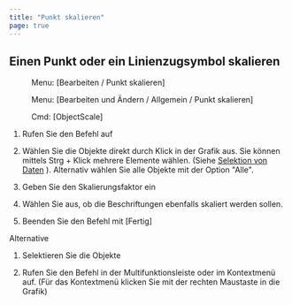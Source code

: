 ```yaml
---
title: "Punkt skalieren"
page: true
---
```

## Einen Punkt oder ein Linienzugsymbol skalieren
<GeoMapper> <Menu> Menu: [Bearbeiten / Punkt skalieren] </Menu> </GeoMapper>
<GeoDesigner> <Menu> Menu: [Bearbeiten und Ändern / Allgemein / Punkt skalieren] </Menu> 
 <Menu> Cmd: [ObjectScale] </Menu> </GeoDesigner>


1. Rufen Sie den Befehl auf

2. W&#228;hlen Sie die Objekte direkt durch Klick in der Grafik aus. Sie k&#246;nnen mittels <Border>Strg + Klick</Border>  mehrere Elemente w&#228;hlen. (Siehe 
[Selektion von Daten](../grafik/selektionvondaten)
). Alternativ w&#228;hlen Sie alle Objekte mit der Option &quot;Alle&quot;.

3.  Geben Sie den Skalierungsfaktor ein

4. W&#228;hlen Sie aus, ob die Beschriftungen ebenfalls skaliert werden sollen.

5.  Beenden Sie den Befehl mit 
[Fertig]




Alternative


1. Selektieren Sie die Objekte 

2. Rufen Sie den Befehl in der Multifunktionsleiste oder im Kontextmen&#252; auf. (F&#252;r das Kontextmen&#252; klicken Sie mit der rechten Maustaste in die Grafik)




